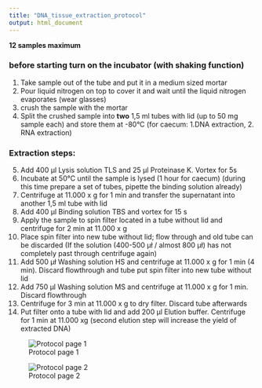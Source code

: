 ```yaml
---
title: "DNA_tissue_extraction_protocol"
output: html_document
---
```


**12 samples maximum**

### before starting turn on the incubator (with shaking function) 
1. Take sample out of the tube and put it in a medium sized mortar 
2. Pour liquid nitrogen on top to cover it and wait until the liquid nitrogen evaporates (wear glasses) 
3. crush the sample with the mortar 
4. Split the crushed sample into **two** 1,5 ml tubes with lid (up to 50 mg sample each) and store them at -80°C (for caecum: 1.DNA extraction, 2. RNA extraction) 

### Extraction steps:
5. Add 400 µl Lysis solution TLS and 25 µl Proteinase K. Vortex for 5s 
6. Incubate at 50°C until the sample is lysed (1 hour for caecum) (during this time prepare a set of tubes, pipette the binding solution already) 
7. Centrifuge at 11.000 x g for 1 min and transfer the supernatant into another 1,5 ml tube with lid 
8. Add 400 µl Binding solution TBS and vortex for 15 s 
9. Apply the sample to spin filter located in a tube without lid and centrifuge for 2 min at 11.000 x g 
10. Place spin filter into new tube without lid; flow through and old tube can be discarded (If the solution (400-500 µł / almost 800 µł) has not completely past through centrifuge again) 
11. Add 500 µł Washing solution HS and centrifuge at 11.000 x g for 1 min (4 min). Discard flowthrough and tube put spin filter into new tube without lid 
12. Add 750 µl Washing solution MS and centrifuge at 11.000 x g for 1 min. Discard flowthrough 
13. Centrifuge for 3 min at 11.000 x g to dry filter. Discard tube afterwards 
14. Put filter onto a tube with lid and add 200 µl Elution buffer. Centrifuge for 1 min at 11.000 xg (second elution step will increase the yield of extracted DNA)


![Protocol page 1]('Protocol_dna_extraction-1')


![Protocol page 2]('Protocol_dna_extraction-2')

